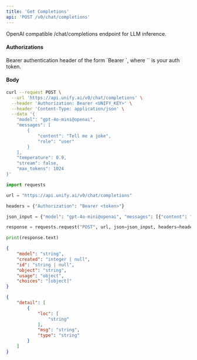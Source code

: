 ```yaml
---
title: 'Get Completions'
api: 'POST /v0/chat/completions'
---
```

OpenAI compatible /chat/completions endpoint for LLM inference.

#### Authorizations

<ParamField header="Authorization" type="string" required="true">
  Bearer authentication header of the form `Bearer <token>`, where `<token>` is your auth token.
</ParamField>

#### Body

<ParamField body="model" type="string" required="true">

</ParamField>

<ParamField body="messages" type="[object]" required="true">

</ParamField>

<ParamField body="temperature" type="number" >

</ParamField>

<ParamField body="stream" type="boolean" >

</ParamField>

<ParamField body="max_tokens" type="integer | null" >

</ParamField>

<ParamField body="frequency_penalty" type="number | null" >

</ParamField>

<ParamField body="logit_bias" type="object | null" >

</ParamField>

<ParamField body="logprobs" type="boolean | null" >

</ParamField>

<ParamField body="top_logprobs" type="integer | null" >

</ParamField>

<ParamField body="n" type="integer | null" >

</ParamField>

<ParamField body="presence_penalty" type="number | null" >

</ParamField>

<ParamField body="response_format" type="object | null" >

</ParamField>

<ParamField body="seed" type="integer | null" >

</ParamField>

<ParamField body="stop" type="string | array | null" >

</ParamField>

<ParamField body="top_p" type="number | null" >

</ParamField>

<ParamField body="tools" type="array | null" >

</ParamField>

<ParamField body="tool_choice" type="any | null" >

</ParamField>

<ParamField body="user" type="string | null" >

</ParamField>

<ParamField body="signature" type="string | null" >

</ParamField>

<ParamField body="use_custom_keys" type="boolean | null" >

</ParamField>

<RequestExample>

```bash cURL
curl --request POST \
  --url 'https://api.unify.ai/v0/chat/completions' \
  --header 'Authorization: Bearer <UNIFY_KEY>' \
  --header 'Content-Type: application/json' \
  --data '{
    "model": "gpt-4o-mini@openai",
    "messages": [
        {
            "content": "Tell me a joke",
            "role": "user"
        }
    ],
    "temperature": 0.9,
    "stream": false,
    "max_tokens": 1024
}'
```

```python Python
import requests

url = "https://api.unify.ai/v0/chat/completions"

headers = {"Authorization": "Bearer <token>"}

json_input = {"model": "gpt-4o-mini@openai", "messages": [{"content": "Tell me a joke", "role": "user"}], "temperature": 0.9, "stream": False, "max_tokens": 1024}

response = requests.request("POST", url, json=json_input, headers=headers)

print(response.text)
```

</RequestExample>
<ResponseExample>

```json 200
{
    "model": "string",
    "created": "integer | null",
    "id": "string | null",
    "object": "string",
    "usage": "object",
    "choices": "[object]"
}
```

```json 422
{
    "detail": [
        {
            "loc": [
                "string"
            ],
            "msg": "string",
            "type": "string"
        }
    ]
}
```

</ResponseExample>
